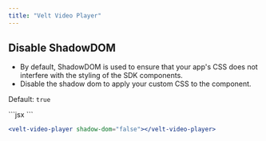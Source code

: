 ```yaml
---
title: "Velt Video Player"
---
```


## Disable ShadowDOM
- By default, ShadowDOM is used to ensure that your app's CSS does not interfere with the styling of the SDK components.
- Disable the shadow dom to apply your custom CSS to the component.

Default: `true`

<Tabs>

<Tab title="React / Next.js">
```jsx
<VeltVideoPlayer shadowDom={false} />
```

</Tab>

<Tab title="Other Frameworks">

```jsx
<velt-video-player shadow-dom="false"></velt-video-player>
```

</Tab>

</Tabs>